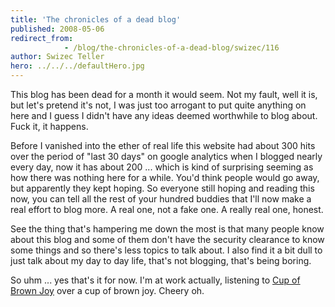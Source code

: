 ```yaml
---
title: 'The chronicles of a dead blog'
published: 2008-05-06
redirect_from: 
            - /blog/the-chronicles-of-a-dead-blog/swizec/116
author: Swizec Teller
hero: ../../../defaultHero.jpg
---
```

This blog has been dead for a month it would seem. Not my fault, well it is, but let's pretend it's not, I was just too arrogant to put quite anything on here and I guess I didn't have any ideas deemed worthwhile to blog about. Fuck it, it happens.

Before I vanished into the ether of real life this website had about 300 hits over the period of "last 30 days" on google analytics when I blogged nearly every day, now it has about 200 ... which is kind of surprising seeming as how there was nothing here for a while. You'd think people would go away, but apparently they kept hoping. So everyone still hoping and reading this now, you can tell all the rest of your hundred buddies that I'll now make a real effort to blog more. A real one, not a fake one. A really real one, honest.

See the thing that's hampering me down the most is that many people know about this blog and some of them don't have the security clearance to know some things and so there's less topics to talk about. I also find it a bit dull to just talk about my day to day life, that's not blogging, that's being boring.

So uhm ... yes that's it for now. I'm at work actually, listening to [Cup of Brown Joy](http://youtube.com/watch?v=eELH0ivexKA) over a cup of brown joy. Cheery oh.